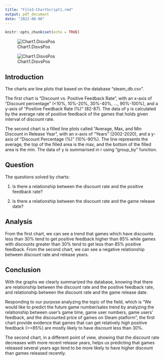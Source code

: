 ---
title: "File3-ChartScript1.rmd"
output: pdf_document
date: "2022-08-08"
---

```{r setup, include=FALSE}
knitr::opts_chunk$set(echo = TRUE)
```

![Chart1.DisvsPos](Data1Char1.jpeg)

![Chart1.DisvsPos](Data1Chart2.jpeg)

## Introduction

The charts are line plots that based on the database "steam_db.csv". 

The first chart is "Discount vs. Positive Feedback Rate", with an x-axis of "Discount percentage" (<10%, 10%-20%, 30%-40%, ..., 90%-100%), and a y-axis of "Positive Feedback Rate (%)" (82-87). The data of y is calculated by the average rate of positive feedback of the games that holds given interval of discount rate. 

The second chart is a filled line plots called "Average, Max, and Min Discount in Release Year", with an x-axis of "Years" (2002-2020), and a y-axis of "Discount Percentage (%)" (10%-90%). The line represents the average, the top of the filled area is the max, and the bottom of the filled area is the min. The data of y is summarised in r using "group_by" function.

## Question

The questions solved by charts: 

1. Is there a relationship between the discount rate and the positive feedback rate?

2. Is there a relationship between the discount rate and the game release date?

## Analysis

From the first chart, we can see a trend that games which have discounts less than 30% tend to get positive feedback higher than 85% while games with discounts greater than 30% tend to get less than 85% positive feedback. From the second chart, we can see a negative relationship between discount rate and release years.

## Conclusion

With the graphs we clearly summarized the database, knowing that there are relationship between the discount rate and the positive feedback rate, and relationship between the discount rate and the game release date. 

Responding to our purpose analyzing the topic of the field, which is "We would like to predict the future game number/sales trend by analyzing the relationship between user's game time, game user numbers, game users' feedback, and the discounted price of games on Steam platform", the first chart provide evidence that games that can get relatively high positive feedback (>=85%) are mostly likely to have discount less than 30%. 

The second chart, in a different point of view, showing that the discount rate decreases with more recent release years, helps us predicting that games released several years ago tend to be more likely to have higher discount than games released recently. 
